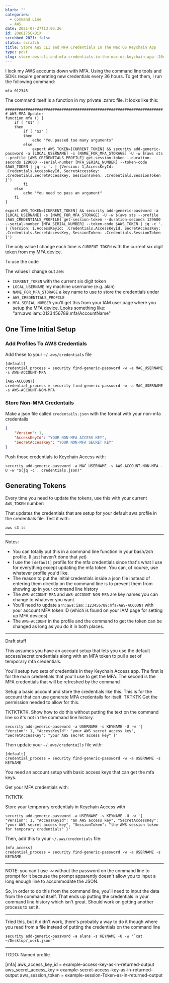 ```yaml
---
blurb: ""
categories:
  - Command Line
  - AWS
date: 2021-07-27T13:06:26
id: 20eOI7SCkBiX
scrubbed_2021: false
status: scratch
title: Store AWS CLI and MFA Credentials In The Mac OS Keychain App
type: post
slug: store-aws-cli-and-mfa-credentials-in-the-mac-os-keychain-app--20eoi7sckbix
---
```



I lock my AWS accounts down with MFA. Using the command line tools and SDKs require generating new credentials every 36 hours. To get them, I run the following command:

```command
mfa 012345
```

The command itself is a function in my private .zshrc file. It looks like this:

```command
######################################################################
# AWS MFA Updater
function mfa () {
    if [ "$1" ]
    then
        if [ "$2" ]
        then
            echo "You passed too many arguments"
        else
            export AWS_TOKEN=[CURRENT_TOKEN] && security add-generic-password -a [LOCAL_USERNAME] -s [NAME_FOR_MFA_STORAGE] -U -w $(aws sts --profile [AWS_CREDENTIALS_PROFILE] get-session-token --duration-seconds 129600 --serial-number [MFA_SERIAL_NUMBER] --token-code $AWS_TOKEN | jq -c '. | {Version: 1,AccessKeyId: .Credentials.AccessKeyId, SecretAccessKey: .Credentials.SecretAccessKey, SessionToken: .Credentials.SessionToken }')
        fi
    else
        echo "You need to pass an argument"
    fi
}
```


```command
export AWS_TOKEN=[CURRENT_TOKEN] && security add-generic-password -a [LOCAL_USERNAME] -s [NAME_FOR_MFA_STORAGE] -U -w $(aws sts --profile [AWS_CREDENTIALS_PROFILE] get-session-token --duration-seconds 129600 --serial-number [MFA_SERIAL_NUMBER] --token-code $AWS_TOKEN | jq -c '. | {Version: 1,AccessKeyId: .Credentials.AccessKeyId, SecretAccessKey: .Credentials.SecretAccessKey, SessionToken: .Credentials.SessionToken }')
```

The only value I change each time is `CURRENT_TOKEN` with the current six digit token from my MFA device. 

To use the code




The values I change out are:

- `CURRENT_TOKEN` with the current six digit token
- `LOCAL_USERNAME` my machine username (e.g. alan)
- `NAME_FOR_MFA_STORAGE` a key name to use to store the credentials under
- `AWS_CREDENTIALS_PROFILE`
- `MFA_SERIAL_NUMBER` you'll get this from your IAM user page where you setup the MFA device. Looks something like: "arn:aws:iam::0123456789:mfa/AccountName"





## One Time Initial Setup

### Add Profiles To AWS Credentials

Add these to your `~/.aws/credentials` file

```command
[default]
credential_process = security find-generic-password -w -a MAC_USERNAME -s AWS-ACCOUNT-MFA

[AWS-ACCOUNT]
credential_process = security find-generic-password -w -a MAC_USERNAME -s AWS-ACCOUNT-NON-MFA
```

### Store Non-MFA Credentails

Make a json file called `credentails.json` with the format with your non-mfa credentails

```json
{ 
    "Version": 1, 
    "AccessKeyId": "YOUR NON-MFA ACCESS KEY", 
    "SecretAccessKey": "YOUR NON-MFA SECRET KEY" 
}
```

Push those credentials to Keychain Access with:

```command
security add-generic-password -a MAC_USERNAME -s AWS-ACCOUNT-NON-MFA -U -w "$(jq -c . credentials.json)"
```

## Generating Tokens

Every time you need to update the tokens, use this with your current `AWS_TOKEN` number:



That updates the credentials that are setup for your default aws profile in the credentials file. Test it with:

```command
aws s3 ls
```


---


Notes:

- You can totally put this in a command line function in your bash/zsh profile. (I just haven't done that yet)
- I use the `[default]` profile for the mfa credentials since that's what I use for everything except updating the mfa token. You can, of course, use whatever profile you'd like.
- The reason to put the initial credentials inside a json file instead of entering them directly on the command line is to prevent them from showing up in your command line history
- The `AWS-ACCOUNT-MFA` and `AWS-ACCOUNT-NON-MFA` are key names you can change to whatever you want. 
- You'll need to update `arn:aws:iam::123456789:mfa/AWS-ACCOUNT` with your account MFA token ID (which is found on your IAM page for setting up MFA devices)
- The `AWS-ACCOUNT` in the profile and the command to get the token can be changed as long as you do it in both places.




---



Draft stuff



This assumes you have an account setup that lets you use the default access/secret credentials along with an MFA token to pull a set of temporary mfa credentials. 

You'll setup two sets of credentials in they Keychain Access app. The first is for the main crednetials that you'll use to get the MFA. The second is the MFA credentials that will be refreshed by the command



Setup a basic account and store the credentials like this. This is for the account that can use generate MFA credentails for itself. TKTKTK Get the permission needed to allow for this. 


TKTKTKTK. Show how to do this without putting the text on the command line so it's not in the command line history.

```command
security add-generic-password -a USERNAME -s KEYNAME -U -w '{ "Version": 1, "AccessKeyId": "your AWS secret access key", "SecretAccessKey": "your AWS secret access key" }'
```

Then update your `~/.aws/credentails` file with:

```command
[default]
credential_process = security find-generic-password -w -a USERNAME -s KEYNAME
```



You need an account setup with basic access keys that can get the mfa keys. 


Get your MFA credentials with:

TKTKTK


Store your temporary credentials in Keychain Access with 

```command
security add-generic-password -a USERNAME -s KEYNAME -U -w '{ "Version": 1, "AccessKeyId": "an AWS access key", "SecretAccessKey": "your AWS secret access key", "SessionToken": "the AWS session token for temporary credentials" }'
```

Then, add this to your `~/.aws/credentials` file:

```command
[mfa_access]
credential_process = security find-generic-password -w -a USERNAME -s KEYNAME
```

---



NOTE: you can't use `-w` without the password on the command line to prompt for it because the prompt apparently doesn't allow you to input a long enough line to accommodate the JSON. 

So, in order to do this from the command line, you'll need to input the data from the command itself. That ends up putting the credentials in your command line history which isn't great. Should work on getting another process to set it. 

---


Tried this, but it didn't work, there's probably a way to do it though where you read from a file instead of putting the credentials on the command line

```command
security add-generic-password -a alans -s KEYNAME -U -w '`cat ~/Desktop/_work.json`'
```


---


TODO: Named profile


[mfa]
aws_access_key_id = example-access-key-as-in-returned-output
aws_secret_access_key = example-secret-access-key-as-in-returned-output
aws_session_token = example-session-Token-as-in-returned-output